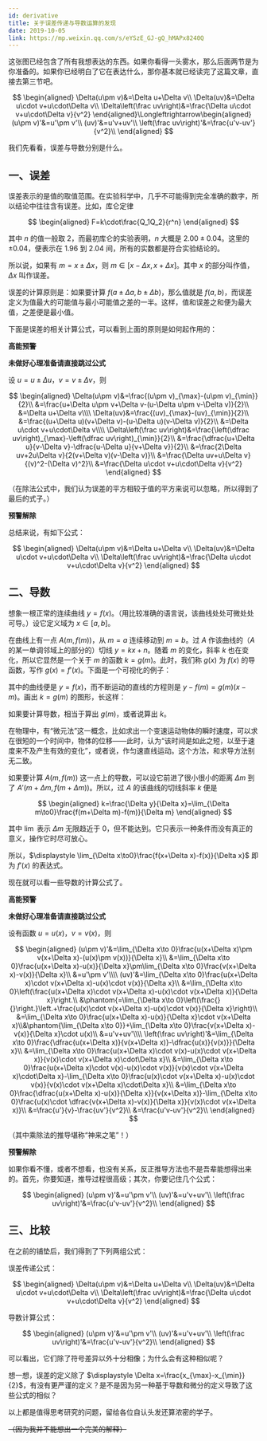 ```yaml
---
id: derivative
title: 关于误差传递与导数运算的发现
date: 2019-10-05
link: https://mp.weixin.qq.com/s/eYSzE_GJ-gQ_hMAPx8240Q
---
```



<DocMetadataBanner frontMatter={frontMatter} />

这张图已经包含了所有我想表达的东西。如果你看得一头雾水，那么后面两节是为你准备的。如果你已经明白了它在表达什么，那你基本就已经读完了这篇文章，直接去第三节吧。

$$
\begin{aligned}
\Delta(u\pm v)&=\Delta u+\Delta v\\
\Delta(uv)&=\Delta u\cdot v+u\cdot\Delta v\\
\Delta\left(\frac uv\right)&=\frac{\Delta u\cdot v+u\cdot\Delta v}{v^2}
\end{aligned}\Longleftrightarrow\begin{aligned}
(u\pm v)'&=u'\pm v'\\
(uv)'&=u'v+uv'\\
\left(\frac uv\right)'&=\frac{u'v-uv'}{v^2}\\
\end{aligned}
$$

我们先看看，误差与导数分别是什么。

## 一、误差

误差表示的是值的取值范围。在实验科学中，几乎不可能得到完全准确的数字，所以结论中往往含有误差。比如，库仑定律

$$
\begin{aligned}
F=k\cdot\frac{Q_1Q_2}{r^n}
\end{aligned}
$$

其中 $n$ 的值一般取 $2$，而最初库仑的实验表明，$n$ 大概是 $2.00±0.04$。这里的 $±0.04$，便表示在 $1.96$ 到 $2.04$ 间，所有的实数都是符合实验结论的。

所以说，如果有 $m=x±\Delta x$，则 $m∈[x-\Delta x, x+\Delta x]$。其中 $x$ 的部分叫作值，$\Delta x$ 叫作误差。

误差的计算原则是：如果要计算 $f(a±\Delta a, b±\Delta b)$，那么值就是 $f(a,b)$，而误差定义为值最大的可能值与最小可能值之差的一半。这样，值和误差之和便为最大值，之差便是最小值。

下面是误差的相关计算公式，可以看到上面的原则是如何起作用的：

<p style={{ color: "red" }}>
  <b>高能预警</b>
</p>
<p style={{ color: "red" }}>
  <b>未做好心理准备请直接跳过公式</b>
</p>

设 $u=u±\Delta u$，$v=v±\Delta v$，则

$$
\begin{aligned}
\Delta(u\pm v)&=\frac{(u\pm v)_{\max}-(u\pm v)_{\min}}{2}\\
&=\frac{u+\Delta u\pm v+\Delta v-(u-\Delta u\pm v-\Delta v)}{2}\\
&=\Delta u+\Delta v\\\\
\Delta(uv)&=\frac{(uv)_{\max}-(uv)_{\min}}{2}\\
&=\frac{(u+\Delta u)(v+\Delta v)-(u-\Delta u)(v-\Delta v)}{2}\\
&=\Delta u\cdot v+u\cdot\Delta v\\\\
\Delta\left(\frac uv\right)&=\frac{\left(\dfrac uv\right)_{\max}-\left(\dfrac uv\right)_{\min}}{2}\\
&=\frac{\dfrac{u+\Delta u}{v-\Delta v}-\dfrac{u-\Delta u}{v+\Delta v}}{2}\\
&=\frac{2\Delta uv+2u\Delta v}{2(v+\Delta v)(v-\Delta v)}\\
&=\frac{\Delta uv+u\Delta v}{(v)^2-(\Delta v)^2}\\
&=\frac{\Delta u\cdot v+u\cdot\Delta v}{v^2}
\end{aligned}
$$

（在除法公式中，我们认为误差的平方相较于值的平方来说可以忽略，所以得到了最后的式子。）

<p style={{ color: "red" }}>
  <b>预警解除</b>
</p>

总结来说，有如下公式：

$$
\begin{aligned}
\Delta(u\pm v)&=\Delta u+\Delta v\\
\Delta(uv)&=\Delta u\cdot v+u\cdot\Delta v\\
\Delta\left(\frac uv\right)&=\frac{\Delta u\cdot v+u\cdot\Delta v}{v^2}
\end{aligned}
$$

## 二、导数

想象一根正常的连续曲线 $y=f(x)$。（用比较准确的语言说，该曲线处处可微处处可导。）设它定义域为 $x∈[a,b]$。

在曲线上有一点 $A(m, f(m))$，从 $m=a$ 连续移动到 $m=b$。过 $A$ 作该曲线的（$A$ 的某一单调邻域上的部分的）切线 $y=kx+n$。随着 $m$ 的变化，斜率 $k$ 也在变化，所以它显然是一个关于 $m$ 的函数 $k=g(m)$。此时，我们称 $g(x)$ 为 $f(x)$ 的导函数，写作 $g(x)=f'(x)$。下面是一个可视化的例子：

其中的曲线便是 $y=f(x)$，而不断运动的直线的方程则是 $y-f(m)=g(m)(x-m)$。画出 $k=g(m)$ 的图形，长这样：

<Figure src="/zh-Hans/img/./docs/Science/derivative/JGibibkelET68f5MoWZfb3aicRibA7AGLZyqFE4cuCibtmkptNIOserzAFRyCgajzvSMtQxub74fdoWqw8aF0MiaR6Xg.png"></Figure>

如果要计算导数，相当于算出 $g(m)$，或者说算出 $k$。

在物理中，有“微元法”这一概念，比如求出一个变速运动物体的瞬时速度，可以求在很短的一个时间中，物体的位移——此时，认为“该时间是如此之短，以至于速度来不及产生有效的变化”，或者说，作匀速直线运动。这个方法，和求导方法别无二致。

如果要计算 $A(m,f(m))$ 这一点上的导数，可以设它前进了很小很小的距离 $\Delta m$ 到了 $A'(m+\Delta m, f(m+\Delta m))$。所以，过 $A$ 的该曲线的切线斜率 $k$ 便是

$$
\begin{aligned}
k=\frac{\Delta y}{\Delta x}=\lim_{\Delta m\to0}\frac{f(m+\Delta m)-f(m)}{\Delta m}
\end{aligned}
$$

其中 $\lim$ 表示 $\Delta m$ 无限趋近于 $0$，但不能达到。它只表示一种条件而没有真正的意义，操作它时尽可放心。

所以，$\displaystyle \lim_{\Delta x\to0}\frac{f(x+\Delta x)-f(x)}{\Delta x}$ 即为 $f'(x)$ 的表达式。

现在就可以看一些导数的计算公式了。

<p style={{ color: "red" }}>
  <b>高能预警</b>
</p>
<p style={{ color: "red" }}>
  <b>未做好心理准备请直接跳过公式</b>
</p>

设有函数 $u=u(x)$，$v=v(x)$，则

$$
\begin{aligned}
(u\pm v)'&=\lim_{\Delta x\to 0}\frac{u(x+\Delta x)\pm v(x+\Delta x)-(u(x)\pm v(x))}{\Delta x}\\
&=\lim_{\Delta x\to 0}\frac{u(x+\Delta x)-u(x)}{\Delta x}\pm\lim_{\Delta x\to 0}\frac{v(x+\Delta x)-v(x)}{\Delta x}\\
&=u'\pm v'\\\\
(uv)'&=\lim_{\Delta x\to 0}\frac{u(x+\Delta x)\cdot v(x+\Delta x)-u(x)\cdot v(x)}{\Delta x}\\
&=\lim_{\Delta x\to 0}\left(\frac{u(x+\Delta x)\cdot v(x+\Delta x)-u(x)\cdot v(x+\Delta x)}{\Delta x}\right.\\
&\phantom{=\lim_{\Delta x\to 0}\left(\frac{}{}\right.}\left.+\frac{u(x)\cdot v(x+\Delta x)-u(x)\cdot v(x)}{\Delta x}\right)\\
&=\lim_{\Delta x\to 0}\frac{u(x+\Delta x)-u(x)}{\Delta x}\cdot v(x+\Delta x)\\&\phantom{\lim_{\Delta x\to 0}}+\lim_{\Delta x\to 0}\frac{v(x+\Delta x)-v(x)}{\Delta x}\cdot u(x)\\
&=u'v+uv'\\\\
\left(\frac uv\right)'&=\lim_{\Delta x\to 0}\frac{\dfrac{u(x+\Delta x)}{v(x+\Delta x)}-\dfrac{u(x)}{v(x)}}{\Delta x}\\
&=\lim_{\Delta x\to 0}\frac{u(x+\Delta x)\cdot v(x)-u(x)\cdot v(x+\Delta x)}{v(x)\cdot v(x+\Delta x)\cdot\Delta x}\\
&=\lim_{\Delta x\to 0}\frac{u(x+\Delta x)\cdot v(x)-u(x)\cdot v(x)}{v(x)\cdot v(x+\Delta x)\cdot\Delta x}-\lim_{\Delta x\to 0}\frac{u(x)\cdot v(x+\Delta x)-u(x)\cdot v(x)}{v(x)\cdot v(x+\Delta x)\cdot\Delta x}\\
&=\lim_{\Delta x\to 0}\frac{\dfrac{u(x+\Delta x)-u(x)}{\Delta x}}{v(x+\Delta x)}-\lim_{\Delta x\to 0}\frac{u(x)\cdot \dfrac{v(x+\Delta x)-v(x)}{\Delta x}}{v(x)\cdot v(x+\Delta x)}\\
&=\frac{u'}{v}-\frac{uv'}{v^2}\\
&=\frac{u'v-uv'}{v^2}\\
\end{aligned}
$$

（其中乘除法的推导堪称“神来之笔”！）

<p style={{ color: "red" }}>
  <b>预警解除</b>
</p>

如果你看不懂，或者不想看，也没有关系，反正推导方法也不是吾辈能想得出来的。首先，你要知道，推导过程很高级；其次，你要记住几个公式：

$$
\begin{aligned}
(u\pm v)'&=u'\pm v'\\
(uv)'&=u'v+uv'\\
\left(\frac uv\right)'&=\frac{u'v-uv'}{v^2}\\
\end{aligned}
$$

## 三、比较

在之前的铺垫后，我们得到了下列两组公式：

误差传递公式：

$$
\begin{aligned}
\Delta(u\pm v)&=\Delta u+\Delta v\\
\Delta(uv)&=\Delta u\cdot v+u\cdot\Delta v\\
\Delta\left(\frac uv\right)&=\frac{\Delta u\cdot v+u\cdot\Delta v}{v^2}
\end{aligned}
$$

导数计算公式：

$$
\begin{aligned}
(u\pm v)'&=u'\pm v'\\
(uv)'&=u'v+uv'\\
\left(\frac uv\right)'&=\frac{u'v-uv'}{v^2}\\
\end{aligned}
$$

可以看出，它们除了符号差异以外十分相像；为什么会有这种相似呢？

想一想，误差的定义除了 $\displaystyle \Delta x=\frac{x_{\max}-x_{\min}}{2}$，有没有更严谨的定义？是不是因为另一种基于导数和微分的定义导致了这些公式的相似？

以上都是值得思考研究的问题，留给各位自认头发还算浓密的学子。

~~（因为我并不能想出一个完美的解释）~~
